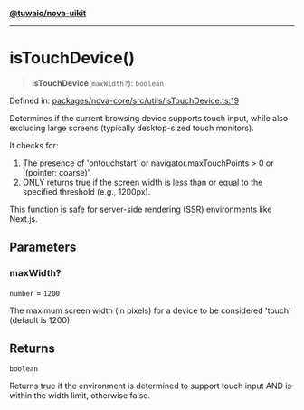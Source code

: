 [**@tuwaio/nova-uikit**](../../../README.md)

***

# isTouchDevice()

> **isTouchDevice**(`maxWidth?`): `boolean`

Defined in: [packages/nova-core/src/utils/isTouchDevice.ts:19](https://github.com/TuwaIO/nova-uikit/blob/1de20634cb4fa6020b9658ccb5e4f94cd501a495/packages/nova-core/src/utils/isTouchDevice.ts#L19)

Determines if the current browsing device supports touch input,
while also excluding large screens (typically desktop-sized touch monitors).

It checks for:
1. The presence of 'ontouchstart' or navigator.maxTouchPoints > 0 or '(pointer: coarse)'.
2. ONLY returns true if the screen width is less than or equal to the specified threshold (e.g., 1200px).

This function is safe for server-side rendering (SSR) environments like Next.js.

## Parameters

### maxWidth?

`number` = `1200`

The maximum screen width (in pixels) for a device to be considered 'touch' (default is 1200).

## Returns

`boolean`

Returns true if the environment is determined to support touch input AND is within the width limit, otherwise false.
